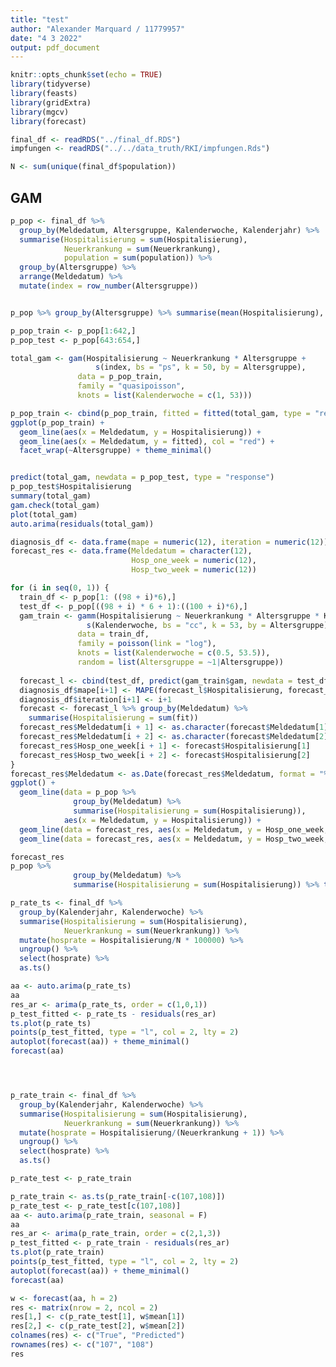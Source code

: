 ```yaml
---
title: "test"
author: "Alexander Marquard / 11779957"
date: "4 3 2022"
output: pdf_document
---
```


```r
knitr::opts_chunk$set(echo = TRUE)
library(tidyverse)
library(feasts)
library(gridExtra)
library(mgcv)
library(forecast)
```

```r
final_df <- readRDS("../final_df.RDS")
impfungen <- readRDS("../../data_truth/RKI/impfungen.Rds")

N <- sum(unique(final_df$population))
```

## GAM
```r
p_pop <- final_df %>%
  group_by(Meldedatum, Altersgruppe, Kalenderwoche, Kalenderjahr) %>%
  summarise(Hospitalisierung = sum(Hospitalisierung),
            Neuerkrankung = sum(Neuerkrankung),
            population = sum(population)) %>%
  group_by(Altersgruppe) %>%
  arrange(Meldedatum) %>%
  mutate(index = row_number(Altersgruppe))


p_pop %>% group_by(Altersgruppe) %>% summarise(mean(Hospitalisierung), var(Hospitalisierung))

p_pop_train <- p_pop[1:642,]
p_pop_test <- p_pop[643:654,]

total_gam <- gam(Hospitalisierung ~ Neuerkrankung * Altersgruppe + 
                   s(index, bs = "ps", k = 50, by = Altersgruppe),
               data = p_pop_train,
               family = "quasipoisson",
               knots = list(Kalenderwoche = c(1, 53)))

p_pop_train <- cbind(p_pop_train, fitted = fitted(total_gam, type = "response"))
ggplot(p_pop_train) +
  geom_line(aes(x = Meldedatum, y = Hospitalisierung)) + 
  geom_line(aes(x = Meldedatum, y = fitted), col = "red") +
  facet_wrap(~Altersgruppe) + theme_minimal()


predict(total_gam, newdata = p_pop_test, type = "response")
p_pop_test$Hospitalisierung
summary(total_gam)
gam.check(total_gam)
plot(total_gam)
auto.arima(residuals(total_gam))
```

```r

diagnosis_df <- data.frame(mape = numeric(12), iteration = numeric(12))
forecast_res <- data.frame(Meldedatum = character(12), 
                           Hosp_one_week = numeric(12), 
                           Hosp_two_week = numeric(12))

for (i in seq(0, 1)) {
  train_df <- p_pop[1: ((98 + i)*6),]
  test_df <- p_pop[((98 + i) * 6 + 1):((100 + i)*6),]
  gam_train <- gamm(Hospitalisierung ~ Neuerkrankung * Altersgruppe * Kalenderjahr +
                 s(Kalenderwoche, bs = "cc", k = 53, by = Altersgruppe),
               data = train_df,
               family = poisson(link = "log"),
               knots = list(Kalenderwoche = c(0.5, 53.5)),
               random = list(Altersgruppe = ~1|Altersgruppe))
  
  forecast_l <- cbind(test_df, predict(gam_train$gam, newdata = test_df, type = "response", se.fit = T))
  diagnosis_df$mape[i+1] <- MAPE(forecast_l$Hospitalisierung, forecast_l$fit)
  diagnosis_df$iteration[i+1] <- i+1
  forecast <- forecast_l %>% group_by(Meldedatum) %>%
    summarise(Hospitalisierung = sum(fit))
  forecast_res$Meldedatum[i + 1] <- as.character(forecast$Meldedatum[1])
  forecast_res$Meldedatum[i + 2] <- as.character(forecast$Meldedatum[2])
  forecast_res$Hosp_one_week[i + 1] <- forecast$Hospitalisierung[1]
  forecast_res$Hosp_two_week[i + 2] <- forecast$Hospitalisierung[2]
}
forecast_res$Meldedatum <- as.Date(forecast_res$Meldedatum, format = "%Y-%m-%d")
ggplot() +
  geom_line(data = p_pop %>% 
              group_by(Meldedatum) %>% 
              summarise(Hospitalisierung = sum(Hospitalisierung)), 
            aes(x = Meldedatum, y = Hospitalisierung)) +
  geom_line(data = forecast_res, aes(x = Meldedatum, y = Hosp_one_week, col = "red")) +
  geom_line(data = forecast_res, aes(x = Meldedatum, y = Hosp_two_week, col = "yellow"))

forecast_res
p_pop %>% 
              group_by(Meldedatum) %>% 
              summarise(Hospitalisierung = sum(Hospitalisierung)) %>% tail(20)
```





```r
p_rate_ts <- final_df %>%
  group_by(Kalenderjahr, Kalenderwoche) %>%
  summarise(Hospitalisierung = sum(Hospitalisierung), 
            Neuerkrankung = sum(Neuerkrankung)) %>%
  mutate(hosprate = Hospitalisierung/N * 100000) %>%
  ungroup() %>% 
  select(hosprate) %>%
  as.ts()

aa <- auto.arima(p_rate_ts)
aa
res_ar <- arima(p_rate_ts, order = c(1,0,1))
p_test_fitted <- p_rate_ts - residuals(res_ar) 
ts.plot(p_rate_ts)
points(p_test_fitted, type = "l", col = 2, lty = 2)
autoplot(forecast(aa)) + theme_minimal()
forecast(aa)




p_rate_train <- final_df %>%
  group_by(Kalenderjahr, Kalenderwoche) %>%
  summarise(Hospitalisierung = sum(Hospitalisierung), 
            Neuerkrankung = sum(Neuerkrankung)) %>%
  mutate(hosprate = Hospitalisierung/(Neuerkrankung + 1)) %>%
  ungroup() %>% 
  select(hosprate) %>% 
  as.ts()

p_rate_test <- p_rate_train

p_rate_train <- as.ts(p_rate_train[-c(107,108)])
p_rate_test <- p_rate_test[c(107,108)]
aa <- auto.arima(p_rate_train, seasonal = F)
aa
res_ar <- arima(p_rate_train, order = c(2,1,3))
p_test_fitted <- p_rate_train - residuals(res_ar) 
ts.plot(p_rate_train)
points(p_test_fitted, type = "l", col = 2, lty = 2)
autoplot(forecast(aa)) + theme_minimal()
forecast(aa)

w <- forecast(aa, h = 2)
res <- matrix(nrow = 2, ncol = 2)
res[1,] <- c(p_rate_test[1], w$mean[1])
res[2,] <- c(p_rate_test[2], w$mean[2])
colnames(res) <- c("True", "Predicted")
rownames(res) <- c("107", "108")
res
```

